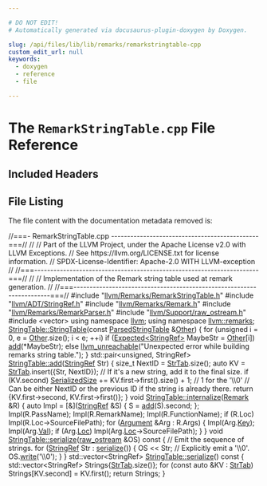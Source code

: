 ```yaml
---

# DO NOT EDIT!
# Automatically generated via docusaurus-plugin-doxygen by Doxygen.

slug: /api/files/lib/lib/remarks/remarkstringtable-cpp
custom_edit_url: null
keywords:
  - doxygen
  - reference
  - file

---
```





# The `RemarkStringTable.cpp` File Reference

<DoxygenPage pluginConfig={pluginConfig}>



## Included Headers

<IncludesList>
<IncludesListItem
  filePath="llvm/Remarks/RemarkStringTable.h"
  permalink="/docs/api/files/include/include/llvm/include/llvm/remarks/remarkstringtable-h"
  isLocal="true" />
<IncludesListItem
  filePath="llvm/ADT/StringRef.h"
  permalink="/docs/api/files/include/include/llvm/include/llvm/adt/stringref-h"
  isLocal="true" />
<IncludesListItem
  filePath="llvm/Remarks/Remark.h"
  permalink="/docs/api/files/include/include/llvm/include/llvm/remarks/remark-h"
  isLocal="true" />
<IncludesListItem
  filePath="llvm/Remarks/RemarkParser.h"
  permalink="/docs/api/files/include/include/llvm/include/llvm/remarks/remarkparser-h"
  isLocal="true" />
<IncludesListItem
  filePath="llvm/Support/raw_ostream.h"
  permalink="/docs/api/files/include/include/llvm/include/llvm/support/raw-ostream-h"
  isLocal="true" />
<IncludesListItem
  filePath="vector"
  permalink=""
  isLocal="false" />
</IncludesList>


## File Listing

The file content with the documentation metadata removed is:

<ProgramListing>

<Link id="l00001" /><CodeLine lineNumber="1"><Highlight kind="comment">//===- RemarkStringTable.cpp ----------------------------------------------===//</Highlight><Highlight kind="normal"></Highlight></CodeLine>
<Link id="l00002" /><CodeLine lineNumber="2"><Highlight kind="normal"></Highlight><Highlight kind="comment">//</Highlight><Highlight kind="normal"></Highlight></CodeLine>
<Link id="l00003" /><CodeLine lineNumber="3"><Highlight kind="normal"></Highlight><Highlight kind="comment">// Part of the LLVM Project, under the Apache License v2.0 with LLVM Exceptions.</Highlight><Highlight kind="normal"></Highlight></CodeLine>
<Link id="l00004" /><CodeLine lineNumber="4"><Highlight kind="normal"></Highlight><Highlight kind="comment">// See https://llvm.org/LICENSE.txt for license information.</Highlight><Highlight kind="normal"></Highlight></CodeLine>
<Link id="l00005" /><CodeLine lineNumber="5"><Highlight kind="normal"></Highlight><Highlight kind="comment">// SPDX-License-Identifier: Apache-2.0 WITH LLVM-exception</Highlight><Highlight kind="normal"></Highlight></CodeLine>
<Link id="l00006" /><CodeLine lineNumber="6"><Highlight kind="normal"></Highlight><Highlight kind="comment">//</Highlight><Highlight kind="normal"></Highlight></CodeLine>
<Link id="l00007" /><CodeLine lineNumber="7"><Highlight kind="normal"></Highlight><Highlight kind="comment">//===----------------------------------------------------------------------===//</Highlight><Highlight kind="normal"></Highlight></CodeLine>
<Link id="l00008" /><CodeLine lineNumber="8"><Highlight kind="normal"></Highlight><Highlight kind="comment">//</Highlight><Highlight kind="normal"></Highlight></CodeLine>
<Link id="l00009" /><CodeLine lineNumber="9"><Highlight kind="normal"></Highlight><Highlight kind="comment">// Implementation of the Remark string table used at remark generation.</Highlight><Highlight kind="normal"></Highlight></CodeLine>
<Link id="l00010" /><CodeLine lineNumber="10"><Highlight kind="normal"></Highlight><Highlight kind="comment">//</Highlight><Highlight kind="normal"></Highlight></CodeLine>
<Link id="l00011" /><CodeLine lineNumber="11"><Highlight kind="normal"></Highlight><Highlight kind="comment">//===----------------------------------------------------------------------===//</Highlight><Highlight kind="normal"></Highlight></CodeLine>
<Link id="l00012" /><CodeLine lineNumber="12"><Highlight kind="normal"></Highlight></CodeLine>
<Link id="l00013" /><CodeLine lineNumber="13"><Highlight kind="normal"></Highlight><Highlight kind="preprocessor">#include &quot;<a href="/docs/api/files/include/include/llvm/include/llvm/remarks/remarkstringtable-h">llvm/Remarks/RemarkStringTable.h</a>&quot;</Highlight><Highlight kind="normal"></Highlight></CodeLine>
<Link id="l00014" /><CodeLine lineNumber="14"><Highlight kind="normal"></Highlight><Highlight kind="preprocessor">#include &quot;<a href="/docs/api/files/include/include/llvm/include/llvm/adt/stringref-h">llvm/ADT/StringRef.h</a>&quot;</Highlight><Highlight kind="normal"></Highlight></CodeLine>
<Link id="l00015" /><CodeLine lineNumber="15"><Highlight kind="normal"></Highlight><Highlight kind="preprocessor">#include &quot;<a href="/docs/api/files/include/include/llvm/include/llvm/remarks/remark-h">llvm/Remarks/Remark.h</a>&quot;</Highlight><Highlight kind="normal"></Highlight></CodeLine>
<Link id="l00016" /><CodeLine lineNumber="16"><Highlight kind="normal"></Highlight><Highlight kind="preprocessor">#include &quot;<a href="/docs/api/files/include/include/llvm/include/llvm/remarks/remarkparser-h">llvm/Remarks/RemarkParser.h</a>&quot;</Highlight><Highlight kind="normal"></Highlight></CodeLine>
<Link id="l00017" /><CodeLine lineNumber="17"><Highlight kind="normal"></Highlight><Highlight kind="preprocessor">#include &quot;<a href="/docs/api/files/include/include/llvm/include/llvm/support/raw-ostream-h">llvm/Support/raw&#95;ostream.h</a>&quot;</Highlight><Highlight kind="normal"></Highlight></CodeLine>
<Link id="l00018" /><CodeLine lineNumber="18"><Highlight kind="normal"></Highlight><Highlight kind="preprocessor">#include &lt;vector&gt;</Highlight><Highlight kind="normal"></Highlight></CodeLine>
<Link id="l00019" /><CodeLine lineNumber="19"><Highlight kind="normal"></Highlight></CodeLine>
<Link id="l00020" /><CodeLine lineNumber="20"><Highlight kind="normal"></Highlight><Highlight kind="keyword">using namespace </Highlight><Highlight kind="normal"><a href="/docs/api/namespaces/llvm">llvm</a>;</Highlight></CodeLine>
<Link id="l00021" /><CodeLine lineNumber="21"><Highlight kind="normal"></Highlight><Highlight kind="keyword">using namespace </Highlight><Highlight kind="normal"><a href="/docs/api/namespaces/llvm/remarks">llvm::remarks</a>;</Highlight></CodeLine>
<Link id="l00022" /><CodeLine lineNumber="22"><Highlight kind="normal"></Highlight></CodeLine>
<Link id="l00023" /><CodeLine lineNumber="23" lineLink="/docs/api/structs/llvm/remarks/stringtable/#a6f6807755537a42e7b93e84af1c2ba60"><Highlight kind="normal"><a href="/docs/api/structs/llvm/remarks/stringtable/#a1b672d576b8ec8aba6a7c374f98f0b77">StringTable::StringTable</a>(</Highlight><Highlight kind="keyword">const</Highlight><Highlight kind="normal"> <a href="/docs/api/structs/llvm/remarks/parsedstringtable">ParsedStringTable</a> &amp;<a href="/docs/api/namespaces/llvm/#a9eb4f5b98b70ee4fab9614ed58282c1fa6311ae17c1ee52b36e68aaf4ad066387">Other</a>) &#123;</Highlight></CodeLine>
<Link id="l00024" /><CodeLine lineNumber="24"><Highlight kind="normal">  </Highlight><Highlight kind="keywordflow">for</Highlight><Highlight kind="normal"> (</Highlight><Highlight kind="keywordtype">unsigned</Highlight><Highlight kind="normal"> i = 0, e = <a href="/docs/api/namespaces/llvm/#a9eb4f5b98b70ee4fab9614ed58282c1fa6311ae17c1ee52b36e68aaf4ad066387">Other</a>.size(); i &lt; e; ++i)</Highlight></CodeLine>
<Link id="l00025" /><CodeLine lineNumber="25"><Highlight kind="normal">    </Highlight><Highlight kind="keywordflow">if</Highlight><Highlight kind="normal"> (<a href="/docs/api/classes/llvm/expected">Expected&lt;StringRef&gt;</a> MaybeStr = <a href="/docs/api/namespaces/llvm/#a9eb4f5b98b70ee4fab9614ed58282c1fa6311ae17c1ee52b36e68aaf4ad066387">Other</a>&#91;i&#93;)</Highlight></CodeLine>
<Link id="l00026" /><CodeLine lineNumber="26"><Highlight kind="normal">      <a href="/docs/api/structs/llvm/remarks/stringtable/#ae2e87ab6e6926b438f4d10e5ed1f33d6">add</a>(&#42;MaybeStr);</Highlight></CodeLine>
<Link id="l00027" /><CodeLine lineNumber="27"><Highlight kind="normal">    </Highlight><Highlight kind="keywordflow">else</Highlight><Highlight kind="normal"></Highlight></CodeLine>
<Link id="l00028" /><CodeLine lineNumber="28"><Highlight kind="normal">      <a href="/docs/api/files/include/include/llvm/include/llvm/support/errorhandling-h/#ace243f5c25697a1107cce46626b3dc94">llvm&#95;unreachable</a>(</Highlight><Highlight kind="stringliteral">&quot;Unexpected error while building remarks string table.&quot;</Highlight><Highlight kind="normal">);</Highlight></CodeLine>
<Link id="l00029" /><CodeLine lineNumber="29"><Highlight kind="normal">&#125;</Highlight></CodeLine>
<Link id="l00030" /><CodeLine lineNumber="30"><Highlight kind="normal"></Highlight></CodeLine>
<Link id="l00031" /><CodeLine lineNumber="31" lineLink="/docs/api/structs/llvm/remarks/stringtable/#ae2e87ab6e6926b438f4d10e5ed1f33d6"><Highlight kind="normal">std::pair&lt;unsigned, StringRef&gt; <a href="/docs/api/structs/llvm/remarks/stringtable/#ae2e87ab6e6926b438f4d10e5ed1f33d6">StringTable::add</a>(<a href="/docs/api/classes/llvm/stringref">StringRef</a> Str) &#123;</Highlight></CodeLine>
<Link id="l00032" /><CodeLine lineNumber="32"><Highlight kind="normal">  </Highlight><Highlight kind="keywordtype">size&#95;t</Highlight><Highlight kind="normal"> NextID = <a href="/docs/api/structs/llvm/remarks/stringtable/#a6b9ea0ddb6059ba10219d79eee49ea4a">StrTab</a>.size();</Highlight></CodeLine>
<Link id="l00033" /><CodeLine lineNumber="33"><Highlight kind="normal">  </Highlight><Highlight kind="keyword">auto</Highlight><Highlight kind="normal"> KV = <a href="/docs/api/structs/llvm/remarks/stringtable/#a6b9ea0ddb6059ba10219d79eee49ea4a">StrTab</a>.insert(&#123;Str, NextID&#125;);</Highlight></CodeLine>
<Link id="l00034" /><CodeLine lineNumber="34"><Highlight kind="normal">  </Highlight><Highlight kind="comment">// If it&#39;s a new string, add it to the final size.</Highlight><Highlight kind="normal"></Highlight></CodeLine>
<Link id="l00035" /><CodeLine lineNumber="35"><Highlight kind="normal">  </Highlight><Highlight kind="keywordflow">if</Highlight><Highlight kind="normal"> (KV.second)</Highlight></CodeLine>
<Link id="l00036" /><CodeLine lineNumber="36"><Highlight kind="normal">    <a href="/docs/api/structs/llvm/remarks/stringtable/#a2f051e00af51868a0ff39edc68c8023c">SerializedSize</a> += KV.first-&gt;first().size() + 1; </Highlight><Highlight kind="comment">// 1 for the &#39;\\0&#39;</Highlight><Highlight kind="normal"></Highlight></CodeLine>
<Link id="l00037" /><CodeLine lineNumber="37"><Highlight kind="normal">  </Highlight><Highlight kind="comment">// Can be either NextID or the previous ID if the string is already there.</Highlight><Highlight kind="normal"></Highlight></CodeLine>
<Link id="l00038" /><CodeLine lineNumber="38"><Highlight kind="normal">  </Highlight><Highlight kind="keywordflow">return</Highlight><Highlight kind="normal"> &#123;KV.first-&gt;second, KV.first-&gt;first()&#125;;</Highlight></CodeLine>
<Link id="l00039" /><CodeLine lineNumber="39"><Highlight kind="normal">&#125;</Highlight></CodeLine>
<Link id="l00040" /><CodeLine lineNumber="40"><Highlight kind="normal"></Highlight></CodeLine>
<Link id="l00041" /><CodeLine lineNumber="41" lineLink="/docs/api/structs/llvm/remarks/stringtable/#a3f58ed47dc2581869528b5478cd04ded"><Highlight kind="normal"></Highlight><Highlight kind="keywordtype">void</Highlight><Highlight kind="normal"> <a href="/docs/api/structs/llvm/remarks/stringtable/#a3f58ed47dc2581869528b5478cd04ded">StringTable::internalize</a>(<a href="/docs/api/structs/llvm/remarks/remark">Remark</a> &amp;R) &#123;</Highlight></CodeLine>
<Link id="l00042" /><CodeLine lineNumber="42"><Highlight kind="normal">  </Highlight><Highlight kind="keyword">auto</Highlight><Highlight kind="normal"> Impl = &#91;&amp;&#93;(<a href="/docs/api/classes/llvm/stringref">StringRef</a> &amp;S) &#123; S = <a href="/docs/api/structs/llvm/remarks/stringtable/#ae2e87ab6e6926b438f4d10e5ed1f33d6">add</a>(S).second; &#125;;</Highlight></CodeLine>
<Link id="l00043" /><CodeLine lineNumber="43"><Highlight kind="normal">  Impl(R.PassName);</Highlight></CodeLine>
<Link id="l00044" /><CodeLine lineNumber="44"><Highlight kind="normal">  Impl(R.RemarkName);</Highlight></CodeLine>
<Link id="l00045" /><CodeLine lineNumber="45"><Highlight kind="normal">  Impl(R.FunctionName);</Highlight></CodeLine>
<Link id="l00046" /><CodeLine lineNumber="46"><Highlight kind="normal">  </Highlight><Highlight kind="keywordflow">if</Highlight><Highlight kind="normal"> (R.Loc)</Highlight></CodeLine>
<Link id="l00047" /><CodeLine lineNumber="47"><Highlight kind="normal">    Impl(R.Loc-&gt;SourceFilePath);</Highlight></CodeLine>
<Link id="l00048" /><CodeLine lineNumber="48"><Highlight kind="normal">  </Highlight><Highlight kind="keywordflow">for</Highlight><Highlight kind="normal"> (<a href="/docs/api/structs/llvm/remarks/argument">Argument</a> &amp;Arg : R.Args) &#123;</Highlight></CodeLine>
<Link id="l00049" /><CodeLine lineNumber="49"><Highlight kind="normal">    Impl(Arg.<a href="/docs/api/structs/llvm/remarks/argument/#a1659ff309b2d229a210b52d897680ecd">Key</a>);</Highlight></CodeLine>
<Link id="l00050" /><CodeLine lineNumber="50"><Highlight kind="normal">    Impl(Arg.<a href="/docs/api/structs/llvm/remarks/argument/#a43436771a3f98d9984cbd0428bc1b9a3">Val</a>);</Highlight></CodeLine>
<Link id="l00051" /><CodeLine lineNumber="51"><Highlight kind="normal">    </Highlight><Highlight kind="keywordflow">if</Highlight><Highlight kind="normal"> (Arg.<a href="/docs/api/structs/llvm/remarks/argument/#a47da97597ff2702cbce42d0ba7322349">Loc</a>)</Highlight></CodeLine>
<Link id="l00052" /><CodeLine lineNumber="52"><Highlight kind="normal">      Impl(Arg.<a href="/docs/api/structs/llvm/remarks/argument/#a47da97597ff2702cbce42d0ba7322349">Loc</a>-&gt;SourceFilePath);</Highlight></CodeLine>
<Link id="l00053" /><CodeLine lineNumber="53"><Highlight kind="normal">  &#125;</Highlight></CodeLine>
<Link id="l00054" /><CodeLine lineNumber="54"><Highlight kind="normal">&#125;</Highlight></CodeLine>
<Link id="l00055" /><CodeLine lineNumber="55"><Highlight kind="normal"></Highlight></CodeLine>
<Link id="l00056" /><CodeLine lineNumber="56" lineLink="/docs/api/structs/llvm/remarks/stringtable/#a78e58ea3fcbfd1e8b4a5921c850507a0"><Highlight kind="normal"></Highlight><Highlight kind="keywordtype">void</Highlight><Highlight kind="normal"> <a href="/docs/api/structs/llvm/remarks/stringtable/#a2b58d23a2b774b24b57b6207440887af">StringTable::serialize</a>(<a href="/docs/api/classes/llvm/raw-ostream">raw&#95;ostream</a> &amp;OS)</Highlight><Highlight kind="keyword"> const </Highlight><Highlight kind="normal">&#123;</Highlight></CodeLine>
<Link id="l00057" /><CodeLine lineNumber="57"><Highlight kind="normal">  </Highlight><Highlight kind="comment">// Emit the sequence of strings.</Highlight><Highlight kind="normal"></Highlight></CodeLine>
<Link id="l00058" /><CodeLine lineNumber="58"><Highlight kind="normal">  </Highlight><Highlight kind="keywordflow">for</Highlight><Highlight kind="normal"> (<a href="/docs/api/classes/llvm/stringref">StringRef</a> Str : <a href="/docs/api/structs/llvm/remarks/stringtable/#a78e58ea3fcbfd1e8b4a5921c850507a0">serialize</a>()) &#123;</Highlight></CodeLine>
<Link id="l00059" /><CodeLine lineNumber="59"><Highlight kind="normal">    OS &lt;&lt; Str;</Highlight></CodeLine>
<Link id="l00060" /><CodeLine lineNumber="60"><Highlight kind="normal">    </Highlight><Highlight kind="comment">// Explicitly emit a &#39;\\0&#39;.</Highlight><Highlight kind="normal"></Highlight></CodeLine>
<Link id="l00061" /><CodeLine lineNumber="61"><Highlight kind="normal">    OS.<a href="/docs/api/classes/llvm/raw-ostream/#a6e0cbc5c8568d8446c284c8538b2c9f1">write</a>(</Highlight><Highlight kind="charliteral">&#39;\\0&#39;</Highlight><Highlight kind="normal">);</Highlight></CodeLine>
<Link id="l00062" /><CodeLine lineNumber="62"><Highlight kind="normal">  &#125;</Highlight></CodeLine>
<Link id="l00063" /><CodeLine lineNumber="63"><Highlight kind="normal">&#125;</Highlight></CodeLine>
<Link id="l00064" /><CodeLine lineNumber="64"><Highlight kind="normal"></Highlight></CodeLine>
<Link id="l00065" /><CodeLine lineNumber="65" lineLink="/docs/api/structs/llvm/remarks/stringtable/#a2b58d23a2b774b24b57b6207440887af"><Highlight kind="normal">std::vector&lt;StringRef&gt; <a href="/docs/api/structs/llvm/remarks/stringtable/#a2b58d23a2b774b24b57b6207440887af">StringTable::serialize</a>()</Highlight><Highlight kind="keyword"> const </Highlight><Highlight kind="normal">&#123;</Highlight></CodeLine>
<Link id="l00066" /><CodeLine lineNumber="66"><Highlight kind="normal">  std::vector&lt;StringRef&gt; Strings&#123;<a href="/docs/api/structs/llvm/remarks/stringtable/#a6b9ea0ddb6059ba10219d79eee49ea4a">StrTab</a>.size()&#125;;</Highlight></CodeLine>
<Link id="l00067" /><CodeLine lineNumber="67"><Highlight kind="normal">  </Highlight><Highlight kind="keywordflow">for</Highlight><Highlight kind="normal"> (</Highlight><Highlight kind="keyword">const</Highlight><Highlight kind="normal"> </Highlight><Highlight kind="keyword">auto</Highlight><Highlight kind="normal"> &amp;KV : <a href="/docs/api/structs/llvm/remarks/stringtable/#a6b9ea0ddb6059ba10219d79eee49ea4a">StrTab</a>)</Highlight></CodeLine>
<Link id="l00068" /><CodeLine lineNumber="68"><Highlight kind="normal">    Strings&#91;KV.second&#93; = KV.first();</Highlight></CodeLine>
<Link id="l00069" /><CodeLine lineNumber="69"><Highlight kind="normal">  </Highlight><Highlight kind="keywordflow">return</Highlight><Highlight kind="normal"> Strings;</Highlight></CodeLine>
<Link id="l00070" /><CodeLine lineNumber="70"><Highlight kind="normal">&#125;</Highlight></CodeLine>

</ProgramListing>

</DoxygenPage>
